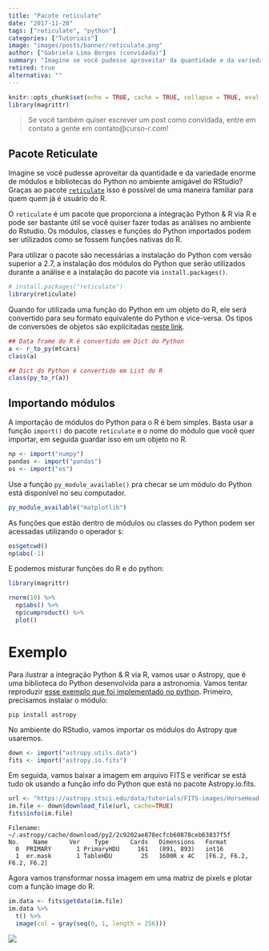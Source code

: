 ```yaml
---
title: "Pacote reticulate"
date: "2017-11-20"
tags: ["reticulate", "python"]
categories: ["Tutoriais"]
image: "images/posts/banner/reticulate.png"
author: ["Gabriela Lima Borges (convidada)"]
summary: "Imagine se você pudesse aproveitar da quantidade e da variedade enorme de módulos e bibliotecas do Python no ambiente amigável do RStudio? Graças ao pacote..."
retired: true
alternativa: ""
---
```


```r
knitr::opts_chunk$set(echo = TRUE, cache = TRUE, collapse = TRUE, eval = FALSE)
library(magrittr)
```

> Se você também quiser escrever um post como convidada, entre em contato a gente em contato@curso-r.com!

## Pacote Reticulate

Imagine se você pudesse aproveitar da quantidade e da variedade enorme de módulos e bibliotecas do Python no ambiente amigável do RStudio? Graças ao pacote [`reticulate`](https://rstudio.github.io/reticulate/) isso é possível de uma maneira familiar para quem quem já é usuário do R.

O `reticulate` é um pacote que proporciona a integração Python & R via R e pode ser bastante útil se você quiser fazer todas as análises no ambiente do Rstudio. Os módulos, classes e funções do Python importados podem ser utilizados como se fossem funções nativas do R. 

Para utilizar o pacote são necessárias a instalação do Python com versão superior a 2.7, a instalação dos módulos do Python que serão utilizados durante a análise e a instalação do pacote via `install.packages()`.


```r
# install.packages("reticulate")
library(reticulate)
```

Quando for utilizada uma função do Python em um objeto do R, ele será convertido para seu formato equivalente do Python e vice-versa. Os tipos de conversões de objetos são explicitadas [neste link](https://rstudio.github.io/reticulate/articles/introduction.html).


```r
## Data frame do R é convertido em Dict do Python
a <- r_to_py(mtcars)
class(a)

## Dict do Python é convertido em List do R
class(py_to_r(a))
```

## Importando módulos

A importação de módulos do Python para o R é bem simples. Basta usar a função `import()` do pacote `reticulate` e o nome do módulo que você quer importar, em seguida guardar isso em um objeto no R.

```r
np <- import("numpy")
pandas <- import("pandas")
os <- import("os")
```

Use a função `py_module_available()` pra checar se um módulo do Python está disponível no seu computador.

```r
py_module_available("matplotlib")
```

As funções que estão dentro de módulos ou classes do Python podem ser acessadas utilizando o operador `$`:

```r
os$getcwd()
np$abs(-1)
```

E podemos misturar funções do R e do python:

```r
library(magrittr)

rnorm(10) %>% 
  np$abs() %>% 
  np$cumproduct() %>% 
  plot()
```

# Exemplo

Para ilustrar a integração Python & R via R, vamos usar o Astropy, que é uma biblioteca do Python desenvolvida para a astronomia. Vamos tentar reproduzir [esse exemplo que foi implementado no python](http://docs.astropy.org/en/stable/generated/examples/io/plot_fits-image.html#sphx-glr-generated-examples-io-plot-fits-image-py). Primeiro, precisamos instalar o módulo:

```
pip install astropy
```

No ambiente do RStudio, vamos importar os módulos do Astropy que usaremos.

```r
down <- import("astropy.utils.data")
fits <- import("astropy.io.fits")
```

Em seguida, vamos baixar a imagem em arquivo FITS e verificar se está tudo ok usando a função info do Python que está no pacote Astropy.io.fits.

```r
url <- "https://astropy.stsci.edu/data/tutorials/FITS-images/HorseHead.fits"
im.file <- down$download_file(url, cache=TRUE)
fits$info(im.file)
```

```
Filename: ~/.astropy/cache/download/py2/2c9202ae878ecfcb60878ceb63837f5f
No.    Name      Ver    Type      Cards   Dimensions   Format
  0  PRIMARY       1 PrimaryHDU     161   (891, 893)   int16   
  1  er.mask       1 TableHDU        25   1600R x 4C   [F6.2, F6.2, F6.2, F6.2]
```

Agora vamos transformar nossa imagem em uma matriz de pixels e plotar com a função image do R.

```r
im.data <- fits$getdata(im.file)
im.data %>% 
  t() %>% 
  image(col = gray(seq(0, 1, length = 256)))
```

![](/images/posts/conteudo/reticulate/Rplot.png)



